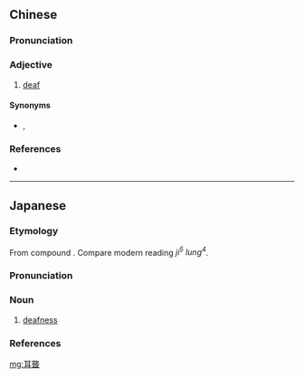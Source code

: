 {{also|耳聋}}
==Chinese==
{{zh-forms|s=耳聋}}

===Pronunciation===
{{zh-pron
|m=ěrlóng
|c=ji5 lung4
|h=pfs=ngí-lûng/s:ngí-nûng
|mn=hīⁿ-lâng/hī-lâng
|mn-t=hin6 lang5
|cat=a
}}

===Adjective===
{{zh-adj}}

# [[deaf]]

====Synonyms====
* {{zh-l|聾}}, {{qualifier|Min Nan}} {{zh-l|臭耳聾}}

===References===
* {{R:nan:Duffus 1883|deaf|64}}

----

==Japanese==
{{ja-kanjitab|yomi=on|じ|ろう}}

===Etymology===
From {{etyl|ltc|ja|sort=じろう}} compound {{m|zh|耳聾|tr=nyi<sup>X</sup> luwng|lit=ear + deaf}}. Compare modern {{etyl|yue|-}} reading ''ji<sup>5</sup> lung<sup>4</sup>''.

===Pronunciation===
{{ja-pron|yomi=kanon|じろう|acc=0|acc_ref=DJR}}

===Noun===
{{ja-noun|じろう}}

# [[deafness]]

===References===
<references/>

[[mg:耳聾]]